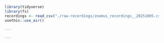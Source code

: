 ```r
library(tidyverse)
library(fs)
recordings <- read_csv("./raw-recordings/zoomus_recordings__20251005.csv")
usethis::use_air()
```

``` r
---

---
```